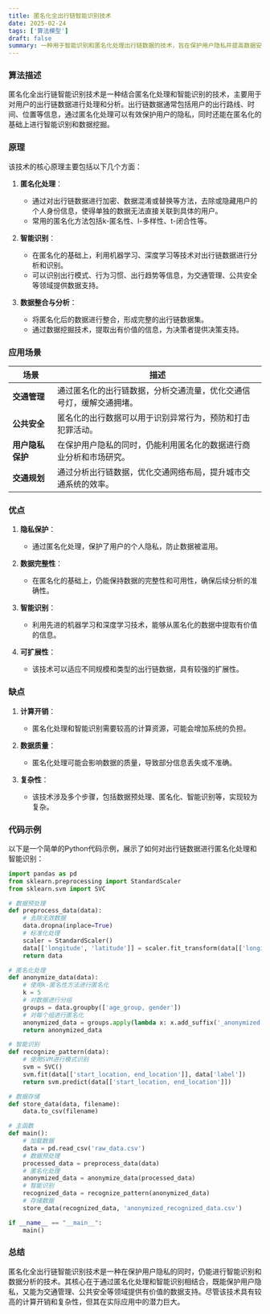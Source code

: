 ```yaml
---
title: 匿名化全出行链智能识别技术
date: 2025-02-24
tags: ['算法模型']
draft: false
summary: 一种用于智能识别和匿名化处理出行链数据的技术，旨在保护用户隐私并提高数据安全性。
---
```


### 算法描述

匿名化全出行链智能识别技术是一种结合匿名化处理和智能识别的技术，主要用于对用户的出行链数据进行处理和分析。出行链数据通常包括用户的出行路线、时间、位置等信息，通过匿名化处理可以有效保护用户的隐私，同时还能在匿名化的基础上进行智能识别和数据挖掘。

### 原理

该技术的核心原理主要包括以下几个方面：

1. **匿名化处理**：

   - 通过对出行链数据进行加密、数据混淆或替换等方法，去除或隐藏用户的个人身份信息，使得单独的数据无法直接关联到具体的用户。
   - 常用的匿名化方法包括k-匿名性、l-多样性、t-闭合性等。

2. **智能识别**：

   - 在匿名化的基础上，利用机器学习、深度学习等技术对出行链数据进行分析和识别。
   - 可以识别出行模式、行为习惯、出行趋势等信息，为交通管理、公共安全等领域提供数据支持。

3. **数据整合与分析**：
   - 将匿名化后的数据进行整合，形成完整的出行链数据集。
   - 通过数据挖掘技术，提取出有价值的信息，为决策者提供决策支持。

### 应用场景

| **场景**         | **描述**                                                             |
| ---------------- | -------------------------------------------------------------------- |
| **交通管理**     | 通过匿名化的出行链数据，分析交通流量，优化交通信号灯，缓解交通拥堵。 |
| **公共安全**     | 匿名化的出行数据可以用于识别异常行为，预防和打击犯罪活动。           |
| **用户隐私保护** | 在保护用户隐私的同时，仍能利用匿名化的数据进行商业分析和市场研究。   |
| **交通规划**     | 通过分析出行链数据，优化交通网络布局，提升城市交通系统的效率。       |

### 优点

1. **隐私保护**：

   - 通过匿名化处理，保护了用户的个人隐私，防止数据被滥用。

2. **数据完整性**：

   - 在匿名化的基础上，仍能保持数据的完整性和可用性，确保后续分析的准确性。

3. **智能识别**：

   - 利用先进的机器学习和深度学习技术，能够从匿名化的数据中提取有价值的信息。

4. **可扩展性**：
   - 该技术可以适应不同规模和类型的出行链数据，具有较强的扩展性。

### 缺点

1. **计算开销**：

   - 匿名化处理和智能识别需要较高的计算资源，可能会增加系统的负担。

2. **数据质量**：

   - 匿名化处理可能会影响数据的质量，导致部分信息丢失或不准确。

3. **复杂性**：
   - 该技术涉及多个步骤，包括数据预处理、匿名化、智能识别等，实现较为复杂。

### 代码示例

以下是一个简单的Python代码示例，展示了如何对出行链数据进行匿名化处理和智能识别：

```python
import pandas as pd
from sklearn.preprocessing import StandardScaler
from sklearn.svm import SVC

# 数据预处理
def preprocess_data(data):
    # 去除无效数据
    data.dropna(inplace=True)
    # 标准化处理
    scaler = StandardScaler()
    data[['longitude', 'latitude']] = scaler.fit_transform(data[['longitude', 'latitude']])
    return data

# 匿名化处理
def anonymize_data(data):
    # 使用k-匿名性方法进行匿名化
    k = 5
    # 对数据进行分组
    groups = data.groupby(['age_group, gender'])
    # 对每个组进行匿名化
    anonymized_data = groups.apply(lambda x: x.add_suffix('_anonymized'))
    return anonymized_data

# 智能识别
def recognize_pattern(data):
    # 使用SVM进行模式识别
    svm = SVC()
    svm.fit(data[['start_location, end_location']], data['label'])
    return svm.predict(data[['start_location, end_location']])

# 数据存储
def store_data(data, filename):
    data.to_csv(filename)

# 主函数
def main():
    # 加载数据
    data = pd.read_csv('raw_data.csv')
    # 数据预处理
    processed_data = preprocess_data(data)
    # 匿名化处理
    anonymized_data = anonymize_data(processed_data)
    # 智能识别
    recognized_data = recognize_pattern(anonymized_data)
    # 存储数据
    store_data(recognized_data, 'anonymized_recognized_data.csv')

if __name__ == "__main__":
    main()
```

### 总结

匿名化全出行链智能识别技术是一种在保护用户隐私的同时，仍能进行智能识别和数据分析的技术。其核心在于通过匿名化处理和智能识别相结合，既能保护用户隐私，又能为交通管理、公共安全等领域提供有价值的数据支持。尽管该技术具有较高的计算开销和复杂性，但其在实际应用中的潜力巨大。
